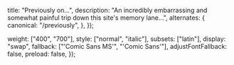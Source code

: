 
  title: "Previously on...",
  description: "An incredibly embarrassing and somewhat painful trip down this site's memory lane...",
  alternates: {
    canonical: "/previously",
  },
});

  weight: ["400", "700"],
  style: ["normal", "italic"],
  subsets: ["latin"],
  display: "swap",
  fallback: ["'Comic Sans MS'", "'Comic Sans'"],
  adjustFontFallback: false,
  preload: false,
});

  <style
    // this is really, really dumb idea but f*ck it we'll do it live
    dangerouslySetInnerHTML={{
      __html: `
body {
  cursor: url("data:image/png;base64,iVBORw0KGgoAAAANSUhEUgAAACAAAAAgCAYAAABzenr0AAAAZklEQVR4AWIAgn/uBT6A9uoAAwAQiIJo97/0Rgy0ANoJH8MPeEgtqwPQEACqCoQHAKECQKgAECoAhAoAoQJAqAAQxh1oPQfcW3kJpxHtL1AAHAwEwwdYiH8BIEgBTBRAAAEEEEAAG7mRt30hEhoLAAAAAElFTkSuQmCC") 2 1, auto;
}
a, button {
  cursor: url("data:image/png;base64,iVBORw0KGgoAAAANSUhEUgAAACAAAAAgAgMAAAAOFJJnAAAACVBMVEVHcEwAAAD///8W1S+BAAAAAXRSTlMAQObYZgAAAEdJREFUeAFjoAVghTGkHIhghMAYmQEwxlIYYxlYlSiQMQEsELUKyli1ahWYwQZjMGIwGLKQGA4QA1EYEP0rGVAZrKGhSF4BAHw/HsVwshytAAAAAElFTkSuQmCC") 16 12, auto;
}
main {
  font-family: ${ComicNeue.style.fontFamily}, var(--fonts-sans) !important;
  font-weight: 700 !important;
  font-size: 1em !important;
  text-align: center;
}
main iframe + p em {
  display: block;
  text-align: center;
  margin-top: -0.4em;
  font-style: normal;
  font-size: 0.95em;
  line-height: 1.5;
  color: var(--colors-medium);
}
      `.trim(),
    }}
  />
);

  <svg
    xmlns="http://www.w3.org/2000/svg"
    fill="currentColor"
    stroke="currentColor"
    strokeWidth="0"
    viewBox="0 0 24 24"
    height="1.2em"
    width="1.2em"
    style={{
      display: "inline",
      width: "1.2em",
      height: "1.2em",
      verticalAlign: "-0.15em",
      marginRight: "0.1em",
    }}
  >
    <path d="M5.712 1.596l-.756.068-.238.55.734-.017zm1.39.927l-.978.137-.326.807.96-.12.345-.824zM4.89 3.535l-.72.05-.24.567.721-.017zm3.724.309l-1.287.068-.394.96 1.27-.052zm1.87.566l-1.579.069-.566 1.357 1.596-.088.548-1.338zm-4.188.037l-.977.153-.343.806.976-.12zm6.144.668l-1.87.135-.637 1.527 1.87-.154zm2.925.219c-.11 0-.222 0-.334.002l-.767 1.85c1.394-.03 2.52.089 3.373.38l-1.748 4.201c-.955-.304-2.082-.444-3.36-.394l-.54 1.305a8.762 8.762 0 0 1 3.365.396l-1.663 4.014c-1.257-.27-2.382-.395-3.387-.344l-.782 1.887c3.363-.446 6.348.822 9.009 3.773L24 9.23c-2.325-2.575-5.2-3.88-8.637-3.896zm-.644.002l-2.024.12-.687 1.68 2.025-.19zm-10.603.05l-.719.036-.224.566h.703l.24-.601zm3.69.397l-1.287.069-.395.959 1.27-.05zM5.54 6.3l-.994.154-.344.807.98-.121zm4.137.066l-1.58.069L7.53 7.77l1.596-.085.55-1.32zm1.955.688l-1.87.135-.636 1.527 1.887-.154zm2.282.19l-2.01.136-.7 1.682 2.04-.19.67-1.63zm-10.57.066l-.739.035-.238.564h.72l.257-.6zm3.705.293l-1.303.085-.394.96 1.287-.034zm11.839.255a6.718 6.718 0 0 1 2.777 1.717l-1.75 4.237c-.617-.584-1.15-.961-1.611-1.149l-1.201-.498zM4.733 8.22l-.976.154-.344.807.961-.12.36-.841zm4.186 0l-1.594.052-.549 1.354L8.37 9.54zm1.957.668L8.99 9.04l-.619 1.508 1.87-.135.636-1.527zm2.247.275l-2.007.12-.703 1.665 2.042-.156zM2.52 9.267l-.718.033-.24.549.718-.016zm3.725.273l-1.289.07-.41.96 1.287-.03.412-1zm1.87.6l-1.596.05-.55 1.356 1.598-.084.547-1.322zm-4.186.037l-.979.136-.324.805.96-.119zm6.14.633l-1.87.154-.653 1.527 1.906-.154zm2.267.275l-2.026.12-.686 1.663 2.025-.172zm-10.569.031l-.739.037-.238.565.72-.016zm3.673.362l-1.289.068-.41.978 1.305-.05zm-2.285.533l-.976.154-.326.805.96-.12.342-.84zm4.153.07l-1.596.066-.565 1.356 1.612-.084zm1.957.666l-1.889.154-.617 1.526 1.886-.15zm2.28.223l-2.025.12-.685 1.665 2.041-.172.67-1.613zm-10.584.05l-.738.053L0 13.64l.72-.02.24-.6zm3.705.31l-1.285.07-.395.976 1.287-.05.393-.997zm11.923.07c1.08.29 2.024.821 2.814 1.613l-1.715 4.183c-.892-.754-1.82-1.32-2.814-1.664l1.715-4.133zm-10.036.515L4.956 14l-.549 1.32 1.578-.066.567-1.338zm-4.184.014l-.996.156-.309.79.961-.106zm6.14.67l-1.904.154-.617 1.527 1.89-.154.632-1.527zm2.231.324l-2.025.123-.686 1.682 2.026-.174zm-6.863.328l-1.3.068-.397.98 1.285-.054zm1.871.584l-1.578.068-.566 1.334 1.595-.064zm1.953.701l-1.867.137-.635 1.51 1.87-.137zm2.23.31l-2.005.122-.703 1.68 2.04-.19.67-1.61z" />
  </svg>
);

<PageStyles />

<PageTitle canonical="/previously">Previously</PageTitle>

![Timeline of this website's past.](./images/wayback.png)
_Previously on the [Cringey Chronicles&trade;](https://web.archive.org/web/20010501000000*/jakejarvis.com) of this website's past..._

---

🚨 Trigger warning: excessive marquees, animated GIFs, Comic Sans, popups, <code style={{ fontWeight: "normal", fontSize: "0.9em" }}>color: <span style={{ color: "#32cd32" }}>limegreen</span></code> ahead...

[<WindowsLogo /> Click here for the _full_ experience anyway.](https://y2k.pages.dev)

<iframe
  src="https://jakejarvis.github.io/my-first-website/"
  title="My Terrible, Horrible, No Good, Very Bad First Website"
  style={{ height: "500px", width: "100%", marginBottom: "-0.4em" }}
/>
_[November 2001](https://jakejarvis.github.io/my-first-website/) ([view
source](https://github.com/jakejarvis/my-first-website))_

---

![February 2002](./images/2002_02.png)
_February 2002_

---

![October 2002](./images/2002_10.png)
_October 2002_

---

![August 2003](./images/2003_08.png)
_August 2003_

---

![November 2004](./images/2004_11.png)
_November 2004_

---

![April 2006](./images/2006_04.png)
_April 2006_

---

![May 2006](./images/2006_05.png)
_May 2006_

---

![January 2007](./images/2007_01.png)
_January 2007_

---

![April 2007](./images/2007_04.png)
_April 2007_

---

![May 2007](./images/2007_05.png)
_May 2007_

---

![July 2009](./images/2009_07.png)
_July 2009_

---

![September 2012](./images/2012_09.png)
_[September 2012](https://focused-knuth-7bc10d.netlify.app/) ([view source](https://github.com/jakejarvis/jarv.is/tree/v1))_

---

![April 2018](./images/2018_04.png)
_[April 2018](https://hungry-mayer-40e790.netlify.app/) ([view source](https://github.com/jakejarvis/jarv.is/tree/v2))_

---

![March 2020](./images/2020_03.png)
_[March 2020](https://quiet-truffle-92842d.netlify.app/) ([view source](https://github.com/jakejarvis/jarv.is-hugo))_
